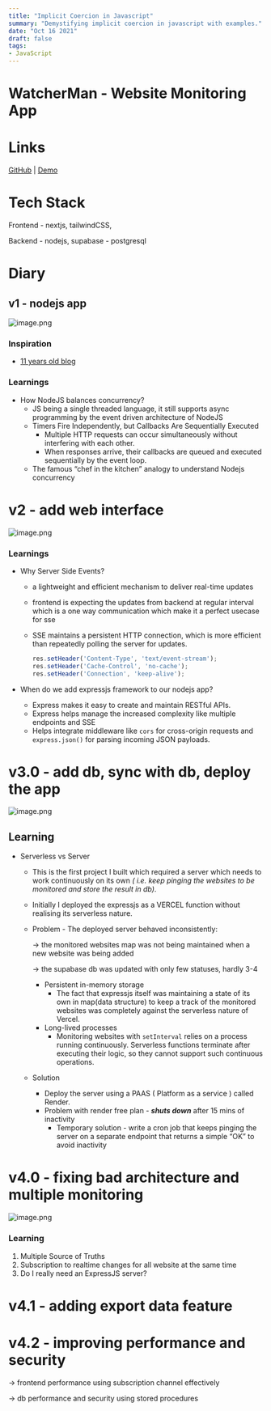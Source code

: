 ```yaml
---
title: "Implicit Coercion in Javascript"
summary: "Demystifying implicit coercion in javascript with examples."
date: "Oct 16 2021"
draft: false
tags:
- JavaScript
---
```

# WatcherMan - Website Monitoring App

# Links

[GitHub](https://github.com/khalatevarun/watchman) | [Demo](https://watcherman.vercel.app/) 

# Tech Stack

Frontend - nextjs, tailwindCSS, 

Backend - nodejs, supabase - postgresql 

# Diary

## v1 - nodejs app

![image.png](WatcherMan%20-%20Website%20Monitoring%20App%20142e758c3b60806489bdd02a882841ea/image.png)

### Inspiration

- [11 years old blog](https://blog.ragingflame.co.za/2013/2/14/roll-out-your-own-uptime-monitor-with-nodejs)

### Learnings

- How NodeJS balances concurrency?
    - JS being a single threaded language, it still supports async programming by the event driven architecture of NodeJS
    - Timers Fire Independently, but Callbacks Are Sequentially Executed
        - Multiple HTTP requests can occur simultaneously without interfering with each other.
        - When responses arrive, their callbacks are queued and executed sequentially by the event loop.
    - The famous “chef in the kitchen” analogy to understand Nodejs concurrency

# v2 - add web interface

![image.png](WatcherMan%20-%20Website%20Monitoring%20App%20142e758c3b60806489bdd02a882841ea/image%201.png)

### Learnings

- Why Server Side Events?
    - a lightweight and efficient mechanism to deliver real-time updates
    - frontend is expecting the updates from backend at regular interval which is a one way communication which make it a perfect usecase for sse
    - SSE maintains a persistent HTTP connection, which is more efficient than repeatedly polling the server for updates.
        
        ```jsx
        res.setHeader('Content-Type', 'text/event-stream');
        res.setHeader('Cache-Control', 'no-cache');
        res.setHeader('Connection', 'keep-alive');
        
        ```
        
- When do we add expressjs framework to our nodejs app?
    - Express makes it easy to create and maintain RESTful APIs.
    - Express helps manage the increased complexity like multiple endpoints and SSE
    - Helps integrate middleware like `cors` for cross-origin requests and `express.json()` for parsing incoming JSON payloads.

# v3.0 - add db, sync with db, deploy the app

![image.png](WatcherMan%20-%20Website%20Monitoring%20App%20142e758c3b60806489bdd02a882841ea/image%202.png)

## Learning

- Serverless vs Server
    - This is the first project I built which required a server which needs to work continuously on its own *( i.e. keep pinging the websites to be monitored and store the result in db)*.
    - Initially I deployed the expressjs as a VERCEL function without realising its serverless nature.
    - Problem - The deployed server behaved inconsistently:
        
        → the monitored websites map was not being maintained when a new website was being added
        
        → the supabase db was updated with only few statuses, hardly 3-4
        
        - Persistent in-memory storage
            - The fact that expressjs itself was maintaining a state of its own in map(data structure) to keep a track of the monitored websites was completely against the serverless nature of Vercel.
        - Long-lived processes
            - Monitoring websites with `setInterval` relies on a process running continuously. Serverless functions terminate after executing their logic, so they cannot support such continuous operations.
    - Solution
        - Deploy the server using a PAAS ( Platform as a service ) called Render.
        - Problem with render free plan - ***shuts down*** after 15 mins of inactivity
            - Temporary solution - write a cron job that keeps pinging the server on a separate endpoint that returns a simple “OK” to avoid inactivity

# v4.0 - fixing bad architecture and multiple monitoring

![image.png](WatcherMan%20-%20Website%20Monitoring%20App%20142e758c3b60806489bdd02a882841ea/image%203.png)

### Learning

1. Multiple Source of Truths
2. Subscription to realtime changes for all website at the same time
3. Do I really need an ExpressJS server?

# v4.1 - adding export data feature

# v4.2 - improving performance and security

→ frontend performance using subscription channel effectively

→ db performance and security using stored procedures